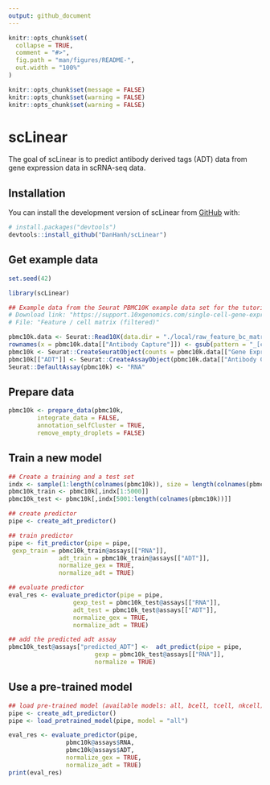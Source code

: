 ```yaml
---
output: github_document
---
```


<!-- README.md is generated from README.Rmd. Please edit that file -->

```r
knitr::opts_chunk$set(
  collapse = TRUE,
  comment = "#>",
  fig.path = "man/figures/README-",
  out.width = "100%"
)

knitr::opts_chunk$set(message = FALSE)
knitr::opts_chunk$set(warning = FALSE)
knitr::opts_chunk$set(warning = FALSE)


```

# scLinear

<!-- badges: start -->
<!-- badges: end -->

The goal of scLinear is to predict antibody derived tags (ADT) data from gene expression data in scRNA-seq data.

## Installation

You can install the development version of scLinear from [GitHub](https://github.com/) with:

``` r
# install.packages("devtools")
devtools::install_github("DanHanh/scLinear")
```

## Get example data

```r
set.seed(42)

library(scLinear)

## Example data from the Seurat PBMC10K example data set for the tutorial: https://satijalab.org/seurat/articles/multimodal_vignette.html.
# Download link: "https://support.10xgenomics.com/single-cell-gene-expression/datasets/3.0.0/pbmc_10k_protein_v3".
# File: "Feature / cell matrix (filtered)"

pbmc10k.data <- Seurat::Read10X(data.dir = "./local/raw_feature_bc_matrix/pbmc_10k_protein_v3_filtered_feature_bc_matrix/filtered_feature_bc_matrix")
rownames(x = pbmc10k.data[["Antibody Capture"]]) <- gsub(pattern = "_[control_]*TotalSeqB", replacement = "", x = rownames(x = pbmc10k.data[["Antibody Capture"]]))
pbmc10k <- Seurat::CreateSeuratObject(counts = pbmc10k.data[["Gene Expression"]], min.cells = 1, min.features = 1)
pbmc10k[["ADT"]] <- Seurat::CreateAssayObject(pbmc10k.data[["Antibody Capture"]][, colnames(x = pbmc10k)])
Seurat::DefaultAssay(pbmc10k) <- "RNA"

```


## Prepare data

```r
pbmc10k <- prepare_data(pbmc10k,
 		integrate_data = FALSE,
 		annotation_selfCluster = TRUE, 
 		remove_empty_droplets = FALSE)


```


## Train a new model

```r
## Create a training and a test set
indx <- sample(1:length(colnames(pbmc10k)), size = length(colnames(pbmc10k)), replace = FALSE)
pbmc10k_train <- pbmc10k[,indx[1:5000]]
pbmc10k_test <- pbmc10k[,indx[5001:length(colnames(pbmc10k))]]

## create predictor
pipe <- create_adt_predictor()

## train predictor
pipe <- fit_predictor(pipe = pipe,
 gexp_train = pbmc10k_train@assays[["RNA"]],
              adt_train = pbmc10k_train@assays[["ADT"]],
              normalize_gex = TRUE,
              normalize_adt = TRUE)

## evaluate predictor
eval_res <- evaluate_predictor(pipe = pipe,
                  gexp_test = pbmc10k_test@assays[["RNA"]],
                  adt_test = pbmc10k_test@assays[["ADT"]],
                  normalize_gex = TRUE,
                  normalize_adt = TRUE)

## add the predicted adt assay
pbmc10k_test@assays["predicted_ADT"] <-  adt_predict(pipe = pipe,
 						gexp = pbmc10k_test@assays[["RNA"]],
 						normalize = TRUE)
```



## Use a pre-trained model

```r

## load pre-trained model (available models: all, bcell, tcell, nkcell)
pipe <- create_adt_predictor()
pipe <- load_pretrained_model(pipe, model = "all")

eval_res <- evaluate_predictor(pipe,
 				pbmc10k@assays$RNA,
 				pbmc10k@assays$ADT,
 				normalize_gex = TRUE,
 				normalize_adt = TRUE)
print(eval_res)

```

